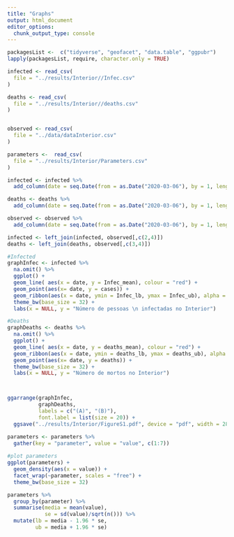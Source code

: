 ```yaml
---
title: "Graphs"
output: html_document
editor_options: 
  chunk_output_type: console
---
```



```r
packagesList <-  c("tidyverse", "geofacet", "data.table", "ggpubr")
lapply(packagesList, require, character.only = TRUE)
```


```r
infected <- read_csv(
  file = "../results/Interior//Infec.csv"
)

deaths <- read_csv(
  file = "../results/Interior//deaths.csv"
)


observed <- read_csv(
  file = "../data/dataInterior.csv"
)

parameters <-  read_csv(
  file = "../results/Interior/Parameters.csv"
)
```


```r
infected <- infected %>% 
  add_column(date = seq.Date(from = as.Date("2020-03-06"), by = 1, length.out = nrow(infected)))

deaths <- deaths %>% 
  add_column(date = seq.Date(from = as.Date("2020-03-06"), by = 1, length.out = nrow(deaths)))

observed <- observed %>% 
  add_column(date = seq.Date(from = as.Date("2020-03-06"), by = 1, length.out = nrow(observed)))
```



```r
infected <- left_join(infected, observed[,c(2,4)])
deaths <- left_join(deaths, observed[,c(3,4)])
```





```r
#Infected
graphInfec <- infected %>% 
  na.omit() %>% 
  ggplot() +
  geom_line( aes(x = date, y = Infec_mean), colour = "red") +
  geom_point(aes(x= date, y = cases)) +
  geom_ribbon(aes(x = date, ymin = Infec_lb, ymax = Infec_ub), alpha = 0.3) +
  theme_bw(base_size = 32) +
  labs(x = NULL, y = "Número de pessoas \n infectadas no Interior")

#Deaths
graphDeaths <- deaths %>% 
  na.omit() %>% 
  ggplot() +
  geom_line( aes(x = date, y = deaths_mean), colour = "red") +
  geom_ribbon(aes(x = date, ymin = deaths_lb, ymax = deaths_ub), alpha = 0.3) +
  geom_point(aes(x= date, y = deaths)) +
  theme_bw(base_size = 32) +
  labs(x = NULL, y = "Número de mortos no Interior")



ggarrange(graphInfec,
          graphDeaths,
          labels = c("(A)", "(B)"),
          font.label = list(size = 20)) +
  ggsave("../results/Interior/FigureS1.pdf", device = "pdf", width = 28, height = 20)
```


```r
parameters <- parameters %>% 
  gather(key = "parameter", value = "value", c(1:7))
  
#plot parameters
ggplot(parameters) +
  geom_density(aes(x = value)) +
  facet_wrap(~parameter, scales = "free") +
  theme_bw(base_size = 32)
```

```r
parameters %>% 
  group_by(parameter) %>% 
  summarise(media = mean(value),
            se = sd(value)/sqrt(n())) %>% 
  mutate(lb = media - 1.96 * se,
         ub = media + 1.96 * se)
```



